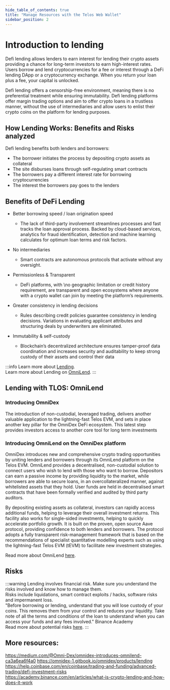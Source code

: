 ---
hide_table_of_contents: true
title: "Manage Resources with the Telos Web Wallet"
sidebar_position: 2
---

# Introduction to lending

Defi lending allows lenders to earn interest for lending their crypto assets providing a chance for long-term investors to earn high-interest rates. Users borrow and lend cryptocurrencies for a fee or interest through a DeFi lending DApp or a cryptocurrency exchange. When you return your loan plus a fee, your capital is unlocked. 

Defi lending offers a censorship-free environment, meaning there is no preferential treatment while ensuring immutability. Defi lending platforms offer margin trading options and aim to offer crypto loans in a trustless manner, without the use of intermediaries and allow users to enlist their crypto coins on the platform for lending purposes.

## How Lending Works: Benefits and Risks analyzed  

Defi lending benefits both lenders and borrowers:

- The borrower initiates the process by depositing crypto assets as collateral
- The site disburses loans through self-regulating smart contracts
- The borrowers pay a different interest rate for borrowing cryptocurrencies
- The interest the borrowers pay goes to the lenders

## Benefits of DeFi Lending

- Better borrowing speed / loan origination speed
    - The lack of third-party involvement streamlines processes and fast tracks the loan approval process. Backed by cloud-based services, analytics for fraud identification, detection and machine learning calculates for optimum loan terms and risk factors. 

- No intermediaries
    - Smart contracts are autonomous protocols that activate without any oversight. 

- Permissionless & Transparent 
    - DeFi platforms, with \no geographic limitation or credit history requirement, are transparent and open ecosystems where anyone with a crypto wallet can join by meeting the platform’s requirements. 

- Greater consistency in lending decisions
    - Rules describing credit policies guarantee consistency in lending decisions. Variations in evaluating applicant attributes and structuring deals by underwriters are eliminated.


- Immutability & self-custody
    - Blockchain’s decentralized architecture ensures tamper-proof data coordination and increases security and auditability to keep strong custody of their assets and control their data

:::info
Learn more about [Lending](https://academy.binance.com/en/articles/what-is-crypto-lending-and-how-does-it-work).  
Learn more about Lending on [OmniLend](./need-link).
:::

## Lending with TLOS: OmniLend

### Introducing OmniDex

The introduction of non-custodial, leveraged trading, delivers another valuable application to the lightning-fast Telos EVM, and sets in place another key pillar for the OmniDex DeFi ecosystem. This latest step provides investors access to another core tool for long term investments

### Introducing OmniLend on the OmniDex platform

OmniDex introduces new and comprehensive crypto trading opportunities by uniting lenders and borrowers through its OmniLend platform on the Telos EVM. OmniLend provides a decentralised, non-custodial solution to connect users who wish to lend with those who want to borrow. Depositors can earn a passive income by providing liquidity to the market, while borrowers are able to secure loans, in an overcollateralized manner, against whitelisted assets that they hold. User funds are held in decentralised smart contracts that have been formally verified and audited by third party auditors. 

By depositing existing assets as collateral, investors can rapidly access additional funds, helping to leverage their overall investment returns. This facility also works for single-sided investments, helping to quickly accelerate portfolio growth. It is built on the proven, open source Aave protocol, providing confidence to both lenders and borrowers. The protocol adopts a fully transparent risk-management framework that is based on the recommendations of specialist quantitative modelling experts such as using the lightning-fast Telos EVM (tEVM) to facilitate new investment strategies.

Read more about OmniLend [here](https://medium.com/@Omni-Dex/omnidex-introduces-omnilend-ca3a6ea6f4a0).

## Risks

:::warning
Lending involves financial risk. Make sure you understand the risks involved and know how to manage them.  
Risks include liquidations, smart contract exploits / hacks, software risks and impermanent loss.  
"Before borrowing or lending, understand that you will lose custody of your coins. This removes them from your control and reduces your liquidity. Take note of all the terms and conditions of the loan to understand when you can access your funds and any fees involved." Binance Academy  
Read more about potential risks [here](https://help.coinbase.com/en/coinbase/trading-and-funding/advanced-trading/defi-investment-risks).
:::

## More resources:

https://medium.com/@Omni-Dex/omnidex-introduces-omnilend-ca3a6ea6f4a0
https://omnidex-1.gitbook.io/omnidex/products/lending 
https://help.coinbase.com/en/coinbase/trading-and-funding/advanced-trading/defi-investment-risks
https://academy.binance.com/en/articles/what-is-crypto-lending-and-how-does-it-work

